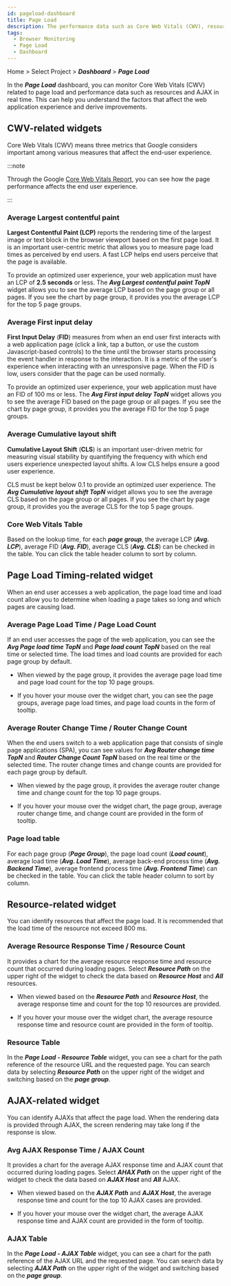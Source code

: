 ```yaml
---
id: pageload-dashboard
title: Page Load
description: The performance data such as Core Web Vitals (CWV), resources, and AJAX is monitored in real time.
tags:
  - Browser Monitoring
  - Page Load
  - Dashboard
---
```


Home > Select Project > **_Dashboard_** > **_Page Load_**

In the **_Page Load_** dashboard, you can monitor Core Web Vitals (CWV) related to page load and performance data such as resources and AJAX in real time. This can help you understand the factors that affect the web application experience and derive improvements.


<Dashboardnote />

## CWV-related widgets

Core Web Vitals (CWV) means three metrics that Google considers important among various measures that affect the end-user experience.

<ImgLang img='rum-core-web-vitals.png' desc='Core Web Vitals' />

:::note

Through the Google [Core Web Vitals Report](https://support.google.com/webmasters/answer/9205520), you can see how the page performance affects the end user experience.

:::

### Average Largest contentful paint

**Largest Contentful Paint (LCP)** reports the rendering time of the largest image or text block in the browser viewport based on the first page load. It is an important user-centric metric that allows you to measure page load times as perceived by end users. A fast LCP helps end users perceive that the page is available.

<ImgLang img='rum-lcp.png' desc='Avg Largest contentfull paint TopN' />

To provide an optimized user experience, your web application must have an LCP of **2.5 seconds** or less. The **_Avg Largest contentful paint TopN_** widget allows you to see the average LCP based on the page group or all pages. If you see the chart by page group, it provides you the average LCP for the top 5 page groups.

### Average First input delay

**First Input Delay** (**FID**) measures from when an end user first interacts with a web application page (click a link, tap a button, or use the custom Javascript-based controls) to the time until the browser starts processing the event handler in response to the interaction. It is a metric of the user's experience when interacting with an unresponsive page. When the FID is low, users consider that the page can be used normally.

<ImgLang img='rum-pageload-fid.png' desc='Avg First input delay TopN' />

To provide an optimized user experience, your web application must have an FID of 100 ms or less. The **_Avg First input delay TopN_** widget allows you to see the average FID based on the page group or all pages. If you see the chart by page group, it provides you the average FID for the top 5 page groups.

### Average Cumulative layout shift

**Cumulative Layout Shift** (**CLS**) is an important user-driven metric for measuring visual stability by quantifying the frequency with which end users experience unexpected layout shifts. A low CLS helps ensure a good user experience.

<ImgLang img='rum-pageload-cls.png' desc='Avg Largest contentfull paint TopN' />

CLS must be kept below 0.1 to provide an optimized user experience. The **_Avg Cumulative layout shift TopN_** widget allows you to see the average CLS based on the page group or all pages. If you see the chart by page group, it provides you the average CLS for the top 5 page groups.

### Core Web Vitals Table

<ImgLang img='rum-pageload-cwv-table.png' desc='Core Web Vitals Table' />

Based on the lookup time, for each **_page group_**, the average LCP (**_Avg. LCP_**), average FID (**_Avg. FID_**), average CLS (**_Avg. CLS_**) can be checked in the table. You can click the table header column to sort by column.

## Page Load Timing-related widget

When an end user accesses a web application, the page load time and load count allow you to determine when loading a page takes so long and which pages are causing load.

### Average Page Load Time / Page Load Count

<ImgLang img='rum-pageload-timing.png' desc='Average Page Load Time TopN, Page Load Count TopN' />

If an end user accesses the page of the web application, you can see the **_Avg Page load time TopN_** and **_Page load count TopN_** based on the real time or selected time. The load times and load counts are provided for each page group by default.

- When viewed by the page group, it provides the average page load time and page load count for the top 10 page groups.

- If you hover your mouse over the widget chart, you can see the page groups, average page load times, and page load counts in the form of tooltip.

### Average Router Change Time / Router Change Count

<ImgLang img='rum-pageload-router.png' desc='Avg Router Change Time TopN, Router Change Count TopN' />

When the end users switch to a web application page that consists of single page applications (SPA), you can see values for **_Avg Router change time TopN_** and **_Router Change Count TopN_** based on the real time or the selected time. The router change times and change counts are provided for each page group by default.

- When viewed by the page group, it provides the average router change time and change count for the top 10 page groups.

- If you hover your mouse over the widget chart, the page group, average router change time, and change count are provided in the form of tooltip.

### Page load table

<ImgLang img='rum-pageload-timing-table.png' desc='Page Load - Resource Table' />

For each page group (**_Page Group_**), the page load count (**_Load count_**), average load time (**_Avg. Load Time_**), average back-end process time (**_Avg. Backend Time_**), average frontend process time (**_Avg. Frontend Time_**) can be checked in the table. You can click the table header column to sort by column.

## Resource-related widget

You can identify resources that affect the page load. It is recommended that the load time of the resource not exceed 800 ms.

### Average Resource Response Time / Resource Count

<ImgLang img='rum-pageload-resource.png' desc='Avg Resource Response Time, Resource Count' />

It provides a chart for the average resource response time and resource count that occurred during loading pages. Select **_Resource Path_** on the upper right of the widget to check the data based on **_Resource Host_** and **_All_** resources.

- When viewed based on the **_Resource Path_** and **_Resource Host_**, the average response time and count for the top 10 resources are provided.

- If you hover your mouse over the widget chart, the average resource response time and resource count are provided in the form of tooltip.

### Resource Table

<ImgLang img='rum-pageload-resource-table.png' desc='Resource Table' />

In the **_Page Load - Resource Table_** widget, you can see a chart for the path reference of the resource URL and the requested page. You can search data by selecting **_Resource Path_** on the upper right of the widget and switching based on the **_page group_**.

## AJAX-related widget

You can identify AJAXs that affect the page load. When the rendering data is provided through AJAX, the screen rendering may take long if the response is slow.

### Avg AJAX Response Time / AJAX Count

<ImgLang img='rum-pageload-ajax.png' desc='AJAX Response Time, AJAX Count' />

It provides a chart for the average AJAX response time and AJAX count that occurred during loading pages. Select **_AHAX Path_** on the upper right of the widget to check the data based on **_AJAX Host_** and **_All_** AJAX.

- When viewed based on the **_AJAX Path_** and **_AJAX Host_**, the average response time and count for the top 10 AJAX cases are provided.

- If you hover your mouse over the widget chart, the average AJAX response time and AJAX count are provided in the form of tooltip.

### AJAX Table

<ImgLang img='rum-pageload-ajax-table.png' desc='AJAX Table' />

In the **_Page Load - AJAX Table_** widget, you can see a chart for the path reference of the AJAX URL and the requested page. You can search data by selecting **_AJAX Path_** on the upper right of the widget and switching based on the **_page group_**.
